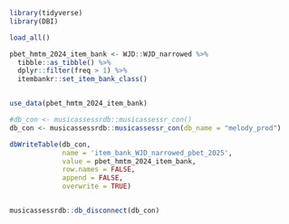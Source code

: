 

```r

library(tidyverse)
library(DBI)

load_all()


```

```r

pbet_hmtm_2024_item_bank <- WJD::WJD_narrowed %>%
  tibble::as_tibble() %>%
  dplyr::filter(freq > 1) %>%
  itembankr::set_item_bank_class()


use_data(pbet_hmtm_2024_item_bank)


```


```r


#db_con <- musicassessrdb::musicassessr_con()
db_con <- musicassessrdb::musicassessr_con(db_name = "melody_prod")

dbWriteTable(db_con, 
             name = 'item_bank_WJD_narrowed_pbet_2025', 
             value = pbet_hmtm_2024_item_bank,
             row.names = FALSE, 
             append = FALSE, 
             overwrite = TRUE)


musicassessrdb::db_disconnect(db_con)

```


